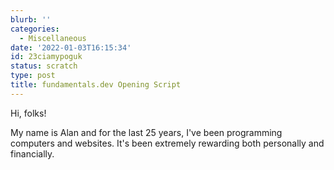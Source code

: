 ```yaml
---
blurb: ''
categories:
  - Miscellaneous
date: '2022-01-03T16:15:34'
id: 23ciamypoguk
status: scratch
type: post
title: fundamentals.dev Opening Script
---
```


Hi, folks!

My name is Alan and for the last 25 years, I've been programming computers and websites. It's been extremely rewarding both personally and financially. 




